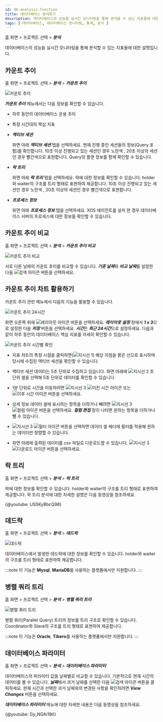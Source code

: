 ```yaml
---
id: db-analysis-function
title: 데이터베이스 분석하기
description: 데이터베이스의 성능을 실시간 모니터링을 통해 분석할 수 있는 지표들에 대한 설명입니다.
tags: [ 데이터베이스, 데이터베이스 모니터링, 통계, 분석 ]
---
```


홈 화면 > 프로젝트 선택 > ***분석***

데이터베이스의 성능을 실시간 모니터링을 통해 분석할 수 있는 지표들에 대한 설명입니다.

## 카운트 추이

홈 화면 > 프로젝트 선택 > ***분석*** > ***카운트 추이***

![카운트 추이](/img/analysis-count.png)

***카운트 추이*** 메뉴에서는 다음 정보를 확인할 수 있습니다.

* 하루 동안의 데이터베이스 운용 추이

* 특정 시간대의 핵심 지표

* ***액티브 세션***

  화면 아래 ***액티브 세션*** 탭을 선택하세요. 현재 진행 중인 세션들의 정보(Query 포함)를 확인합니다. 10초 이상 진행되고 있는 세션인 경우 <span class='slow'>노란색</span> , 20초 이상의 세션인 경우 <span class='vslow'>빨간색</span>으로 표현합니다. Query의 플랜 정보를 함께 확인할 수 있습니다.

* ***락 트리***

  화면 아래 ***락 트리*** 탭을 선택하세요. 락에 대한 정보를 확인할 수 있습니다. holder와 waiter의 구조를 트리 형태로 표현하여 제공합니다. 10초 이상 진행되고 있는 세션인 경우 <span class='slow'>노란색</span> , 20초 이상의 세션인 경우 <span class='vslow'>빨간색</span>으로 표현합니다.

* ***프로세스 정보***
  
  화면 아래 ***프로세스 정보*** 탭을 선택하세요. XOS 에이전트를 설치 한 경우 데이터베이스 서버의 프로세스에 대한 정보를 확인할 수 있습니다.

## 카운트 추이 비교

홈 화면 > 프로젝트 선택 > ***분석*** > ***카운트 추이 비교***

![카운트 추이 비교](/img/analysis-compare-count.png)

서로 다른 날짜의 카운트 추이를 비교할 수 있습니다. ***기준 날짜***와 ***비교 날짜***를 설정한 다음 ![검색 아이콘](/img/ico-btn-search.png) 버튼을 선택하세요.

## 카운트 추이 차트 활용하기

카운트 추이 관련 메뉴에서 다음의 기능을 활용할 수 있습니다.

![카운트 추이 24시간](/img/analysis-count-24.png)

화면 오른쪽 위에 ![레이아웃 아이콘](/img/ico-layout-set.svg) 버튼을 선택하세요. ***레이아웃 설정*** 창에서 ***1 x 3***으로 설정한 다음 ***저장*** 버튼을 선택하세요. ***시간***은 ***최근 24시간***으로 설정하세요. 다음과 같이 하루 동안의 데이터베이스 핵심 지표를 자세히 확인할 수 있습니다.

![카운트 추이 시간별 확인](/img/analysis-count-usage.png)

* 지표 차트의 특정 시점을 클릭하면(![지시선 1](/img/number-01.png)) 해당 지점을 붉은 선으로 표시하며 당시에 수집된 액티브 세션을 확인할 수 있습니다. 

* 액티브 세션 데이터는 5초 단위로 수집하고 있습니다. 화면 아래에 ![지시선 2](/img/number-02.png) 초 단위 셀을 선택해 5초 단위로 데이터를 확인할 수 있습니다.

* 1분 단위로 시간을 이동하려면 ![지시선 3](/img/number-03.png) ![이전 시간 아이콘](/img/ico-left-time.svg) 또는 ![이후 시간 아이콘](/img/ico-right-time.svg) 버튼을 선택하세요.

* 상세 정보 데이터 셀에 표시하는 항목을 더하거나 빼려면 ![지시선 3](/img/number-03.png) ![컬럼 아이콘](/img/ico-column-set.svg) 버튼을 선택하세요. ***컬럼 편집*** 창이 나타면 원하는 항목을 더하거나 뺄 수 있습니다.

* ![지시선 3](/img/number-03.png) ![필터 아이콘](/img/ico-filter.svg) 버튼을 선택하면 데이터 셀 헤더에 필터를 적용해 원하는 데이터만 정렬할 수 있습니다.

* 화면 아래에 출력된 데이터를 csv 파일로 다운로드할 수 있습니다. ![지시선 3](/img/number-03.png) ![다운로드 아이콘](/img/ico-download.svg) 버튼을 선택하세요.

## 락 트리

홈 화면 > 프로젝트 선택 > ***분석*** > ***락 트리***

락에 대한 정보를 확인할 수 있습니다. holder와 waiter의 구조를 트리 형태로 표현하여 제공합니다. 락 트리 분석에 대한 자세한 설명은 다음 동영상을 참조하세요.

{@youtube: USSKyBbcQ98}

## 데드락

홈 화면 > 프로젝트 선택 > ***분석*** > ***데드락***

![데드락](/img/analysis-deadlock.png)

데이터베이스에서 발생한 데드락에 대한 정보를 확인할 수 있습니다. holder와 waiter의 구조를 트리 형태로 표현하여 제공합니다.

:::note
이 기능은 **Mysql**, **MariaDB**를 사용하는 플랫폼에서만 지원합니다.
:::

## 병렬 쿼리 트리

홈 화면 > 프로젝트 선택 > ***분석*** > ***병렬 쿼리 트리***

![병렬 쿼리 트리](/img/analysis-pq-tree.png)

병렬 쿼리(Parallel Query) 트리의 정보를 트리 구조로 확인할 수 있습니다. Coordinator와 Slave의 구조를 트리 형태로 표현하여 제공합니다.

:::note
이 기능은 **Oracle**, **Tibero**를 사용하는 플랫폼에서만 지원합니다.
:::

## 데이터베이스 파라미터

홈 화면 > 프로젝트 선택 > ***분석*** > ***데이터베이스 파라미터***

데이터베이스의 파라미터 값을 날짜별로 비교할 수 있습니다. 기본적으로 현재 시간의 데이터를 볼 수 있습니다. ***날짜***에서 과거 날짜를 선택한 다음 ![검색 아이콘](/img/ico-btn-search.png) 버튼을 클릭하세요. 현재 시간과 선택한 과거 날짜와의 변경된 사항을 확인하려면 ***View Changes*** 버튼을 선택하세요.

***데이터베이스 파라미터*** 메뉴에 대한 자세한 내용은 다음 동영상을 참조하세요.

{@youtube: Gy_NGAi18tI}